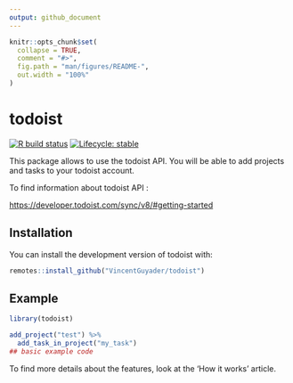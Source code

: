 ```yaml
---
output: github_document
---
```


<!-- README.md is generated from README.Rmd. Please edit that file -->

```r
knitr::opts_chunk$set(
  collapse = TRUE,
  comment = "#>",
  fig.path = "man/figures/README-",
  out.width = "100%"
)
```

# todoist

<!-- badges: start -->
[![R build status](https://github.com/VincentGuyader/todoist/workflows/R-CMD-check/badge.svg)](https://github.com/VincentGuyader/todoist/actions)
[![Lifecycle: stable](https://img.shields.io/badge/lifecycle-stable-brightgreen.svg)](https://www.tidyverse.org/lifecycle/#stable)
<!-- badges: end -->

This package allows to use the todoist API. You will be able to add projects and tasks to your todoist account. 

To find information about todoist API :

<https://developer.todoist.com/sync/v8/#getting-started>

## Installation

You can install the development version of todoist with:

``` r
remotes::install_github("VincentGuyader/todoist")
```

## Example

```r
library(todoist)

add_project("test") %>%
  add_task_in_project("my_task")
## basic example code
```

To find more details about the features, look at the 'How it works' article.
